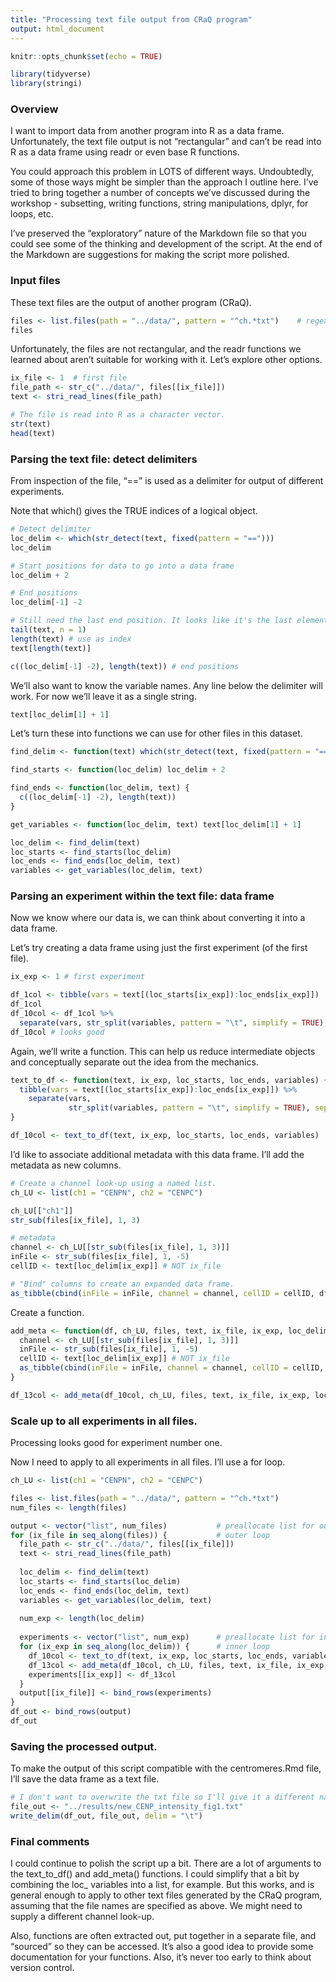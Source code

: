 ```yaml
---
title: "Processing text file output from CRaQ program"
output: html_document
---
```


```r
knitr::opts_chunk$set(echo = TRUE)
```

```r
library(tidyverse)
library(stringi)
```

### Overview

I want to import data from another program into R as a data frame. Unfortunately, the text file output is not "rectangular" and can't be read into R as a data frame using readr or even base R functions.

You could approach this problem in LOTS of different ways. Undoubtedly, some of those ways might be simpler than the approach I outline here. I've tried to bring together a number of concepts we've discussed during the workshop - subsetting, writing functions, string manipulations, dplyr, for loops, etc.

I've preserved the "exploratory" nature of the Markdown file so that you could see some of the thinking and development of the script. At the end of the Markdown are suggestions for making the script more polished.

### Input files

These text files are the output of another program (CRaQ).

```r
files <- list.files(path = "../data/", pattern = "^ch.*txt")    # regexps
files
```

Unfortunately, the files are not rectangular, and the readr functions we learned about aren't suitable for working with it. Let's explore other options.

```r
ix_file <- 1  # first file
file_path <- str_c("../data/", files[[ix_file]])
text <- stri_read_lines(file_path)

# The file is read into R as a character vector.
str(text)
head(text)
```

### Parsing the text file: detect delimiters

From inspection of the file, "==" is used as a delimiter for output of different experiments.

Note that which() gives the TRUE indices of a logical object.

```r
# Detect delimiter
loc_delim <- which(str_detect(text, fixed(pattern = "==")))
loc_delim

# Start positions for data to go into a data frame
loc_delim + 2

# End positions
loc_delim[-1] -2

# Still need the last end position. It looks like it's the last element of the vector.
tail(text, n = 1)
length(text) # use as index
text[length(text)]

c((loc_delim[-1] -2), length(text)) # end positions
```
We'll also want to know the variable names. Any line below the delimiter will work. For now we'll leave it as a single string.

```r
text[loc_delim[1] + 1]
```

Let's turn these into functions we can use for other files in this dataset.

```r
find_delim <- function(text) which(str_detect(text, fixed(pattern = "==")))

find_starts <- function(loc_delim) loc_delim + 2

find_ends <- function(loc_delim, text) {
  c((loc_delim[-1] -2), length(text))
}

get_variables <- function(loc_delim, text) text[loc_delim[1] + 1]
```

```r
loc_delim <- find_delim(text)
loc_starts <- find_starts(loc_delim)
loc_ends <- find_ends(loc_delim, text)
variables <- get_variables(loc_delim, text)
```

###  Parsing an experiment within the text file: data frame

Now we know where our data is, we can think about converting it into a data frame.

Let's try creating a data frame using just the first experiment (of the first file).

```r
ix_exp <- 1 # first experiment

df_1col <- tibble(vars = text[(loc_starts[ix_exp]):loc_ends[ix_exp]])
df_1col
df_10col <- df_1col %>% 
  separate(vars, str_split(variables, pattern = "\t", simplify = TRUE), sep = "\t", convert = TRUE)
df_10col # looks good
```

Again, we'll write a function. This can help us reduce intermediate objects and conceptually separate out the idea from the mechanics.

```r
text_to_df <- function(text, ix_exp, loc_starts, loc_ends, variables) {
  tibble(vars = text[(loc_starts[ix_exp]):loc_ends[ix_exp]]) %>% 
    separate(vars, 
             str_split(variables, pattern = "\t", simplify = TRUE), sep = "\t", convert = TRUE)
}

df_10col <- text_to_df(text, ix_exp, loc_starts, loc_ends, variables)
```

I'd like to associate additional metadata with this data frame. I'll add the metadata as new columns.

```r
# Create a channel look-up using a named list.
ch_LU <- list(ch1 = "CENPN", ch2 = "CENPC")

ch_LU[["ch1"]]
str_sub(files[ix_file], 1, 3)

# metadata
channel <- ch_LU[[str_sub(files[ix_file], 1, 3)]]
inFile <- str_sub(files[ix_file], 1, -5)
cellID <- text[loc_delim[ix_exp]] # NOT ix_file

# "Bind" columns to create an expanded data frame.
as_tibble(cbind(inFile = inFile, channel = channel, cellID = cellID, df_10col))
```

Create a function.

```r
add_meta <- function(df, ch_LU, files, text, ix_file, ix_exp, loc_delim) {
  channel <- ch_LU[[str_sub(files[ix_file], 1, 3)]]
  inFile <- str_sub(files[ix_file], 1, -5)
  cellID <- text[loc_delim[ix_exp]] # NOT ix_file
  as_tibble(cbind(inFile = inFile, channel = channel, cellID = cellID, df_10col))
}

df_13col <- add_meta(df_10col, ch_LU, files, text, ix_file, ix_exp, loc_delim)
```

### Scale up to all experiments in all files.

Processing looks good for experiment number one.

Now I need to apply to all experiments in all files. I'll use a for loop.

```r
ch_LU <- list(ch1 = "CENPN", ch2 = "CENPC")

files <- list.files(path = "../data/", pattern = "^ch.*txt")
num_files <- length(files)

output <- vector("list", num_files)           # preallocate list for outer loop (over files)
for (ix_file in seq_along(files)) {           # outer loop
  file_path <- str_c("../data/", files[[ix_file]])
  text <- stri_read_lines(file_path)
  
  loc_delim <- find_delim(text)
  loc_starts <- find_starts(loc_delim)
  loc_ends <- find_ends(loc_delim, text)
  variables <- get_variables(loc_delim, text)
  
  num_exp <- length(loc_delim)
  
  experiments <- vector("list", num_exp)      # preallocate list for inner loop (over experiments)
  for (ix_exp in seq_along(loc_delim)) {      # inner loop
    df_10col <- text_to_df(text, ix_exp, loc_starts, loc_ends, variables)
    df_13col <- add_meta(df_10col, ch_LU, files, text, ix_file, ix_exp, loc_delim)
    experiments[[ix_exp]] <- df_13col
  }
  output[[ix_file]] <- bind_rows(experiments)
}
df_out <- bind_rows(output)
df_out
```

### Saving the processed output.

To make the output of this script compatible with the centromeres.Rmd file, I'll save the data frame as a text file.

```r
# I don't want to overwrite the txt file so I'll give it a different name, but the file should be identical to ../data/CENP_intensity_fig1.txt (except that there's an intermediate step that involves filtering ROIs known not to contain centromeres- not included here).
file_out <- "../results/new_CENP_intensity_fig1.txt"
write_delim(df_out, file_out, delim = "\t")
```


### Final comments

I could continue to polish the script up a bit. There are a lot of arguments to the text_to_df() and add_meta() functions. I could simplify that a bit by combining the loc_<positions> variables into a list, for example. But this works, and is general enough to apply to other text files generated by the CRaQ program, assuming that the file names are specified as above. We might need to supply a different channel look-up.

Also, functions are often extracted out, put together in a separate file, and "sourced" so they can be accessed. It's also a good idea to provide some documentation for your functions. Also, it's never too early to think about version control.
